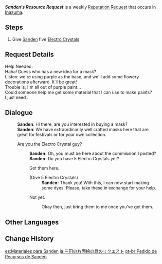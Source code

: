 {{Quest Infobox
|id            = 72712
|image         = Sanden Icon.png
|type          = World
|group         = Request
|startLocation = [[Inazuma City]], [[Inazuma]]
|region        = Inazuma
|area          = Narukami Island
|subarea       = Inazuma City
|characters    = Sanden; Traveler
|rewards       = Mora*20,000
|rep           = Inazuma
}}
'''''Sanden's Resource Request''''' is a weekly [[Reputation Request]] that occurs in [[Inazuma]].

==Steps==
#Give [[Sanden]] five [[Electro Crystal]]s

==Request Details==
Help Needed:<br>
Haha! Guess who has a new idea for a mask?<br>
Listen: we're using purple as the base, and we'll add some flowery decorations afterward. It'll be great!<br>
Trouble is, I'm all out of purple paint...<br>
Could someone help me get some material that I can use to make paints?<br>
I just need {{Color|buzzword|5 Electro Crystals}}.

==Dialogue==
{{Quest Description|Amakane Island's Sanden requests 5 Electro Crystals.}}
{{Dialogue Start}}
:'''Sanden:''' Hi there, are you interested in buying a mask?
:'''Sanden:''' We have extraordinarily well crafted masks here that are great for festivals or for your own collection.
:{{DIcon|Quest}} Are you the Electro Crystal guy?
::'''Sanden:''' Oh, you must be here about the commission I posted?
::'''Sanden:''' Do you have 5 Electro Crystals yet?
::{{DIcon|Quest}} Got them here.
::;(Give 5 Electro Crystals)
:::'''Sanden:''' Thank you! With this, I can now start making some dyes. Please, take these in exchange for your help.
::{{DIcon}} Not yet.
:::Okay then, just bring them to me once you've got them.
{{Dialogue End}}

==Other Languages==
{{Other Languages
|en      = Sanden's Resource Request
|zhs     = 三田的面具绘材需求
|zhs_rm  = Sāntián de Miànjù Huìcái Xūqiú
|zht     = 三田的面具繪材需求
|zht_rm  = Sāntián de Miànjù Huìcái Xūqiú
|zh_tl   = Sanden's Mask Painting Material Needs
|ja      = 三田のお面絵の具のリクエスト
|ja_rm   = Sanden no Omenkai no Gu no Rikuesto{{Assumed}}
|ja_tl   = Sanden's Tools for Mask Project Request
|ko      = 산다의 가면 재료 의뢰
|ko_rm   = Sanda-ui Gamyeon Jaeryo Uiroe
|ko_tl   = Sands's Mask Materials Request
|es      = Materiales para Sanden
|es_tl   = Materials for Sanden
|fr      = Des matériaux pour Sanden
|fr_tl   = Materials for Sanden
|ru      = Сандэн запрашивает ресурсы
|ru_tl   = Sanden Requests Resources
|th      = การสรรหาวัสดุสำหรับทาสีหน้ากากของ Sanden
|th_rm   = 
|th_tl   = 
|vi      = Nguyên Liệu Mặt Nạ Của Sanden
|vi_tl   = Sanden's Mask Materials
|de      = Sandens Bitte um Ressourcen
|de_tl   = Sanden's Request for Ressources
|id      = Permintaan Sumber Daya Sanden
|id_tl   = Sanden's Resource Request
|pt      = Pedido de Recursos de Sanden
|pt_tl   = 
|tr      = Sanden'in Malzeme İstekleri
|tr_tl   = 
|it      = Dei materiali per Sanden
|it_tl   = 
}}

==Change History==
{{Change History|2.0}}

[[es:Materiales para Sanden]]
[[ja:三田のお面絵の具のリクエスト]]
[[pt-br:Pedido de Recursos de Sanden]]